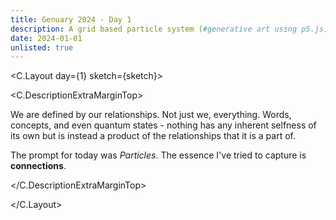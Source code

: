 ```yaml
---
title: Genuary 2024 - Day 1
description: A grid based particle system (#generative art using p5.js)
date: 2024-01-01
unlisted: true
---
```



<C.Layout day={1} sketch={sketch}>

<C.DescriptionExtraMarginTop>

We are defined by our relationships. Not just we, everything. Words, concepts,
and even quantum states - nothing has any inherent selfness of its own but is
instead a product of the relationships that it is a part of.

The prompt for today was _Particles_. The essence I've tried to capture is
**connections**.

</C.DescriptionExtraMarginTop>

</C.Layout>
